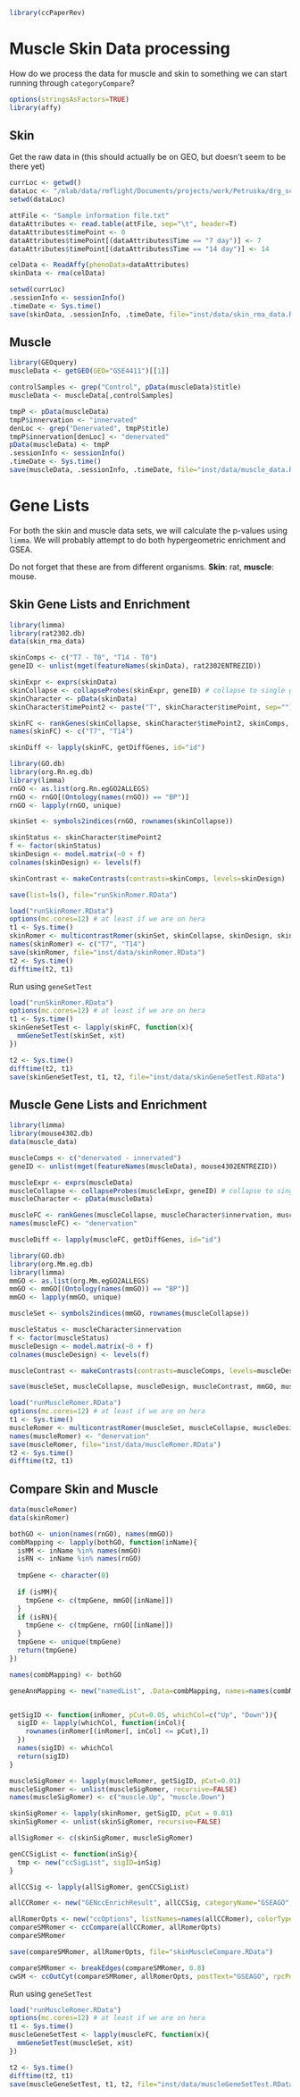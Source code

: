 <!--
%\VignetteEngine{knitr}
%\VignetteIndexEntry{Skin vs Muscle}
-->

```r
library(ccPaperRev)
```


# Muscle Skin Data processing

How do we process the data for muscle and skin to something we can start running through `categoryCompare`?

```r
options(stringsAsFactors=TRUE)
library(affy)
```

## Skin

Get the raw data in (this should actually be on GEO, but doesn't seem to be there yet)

```r
currLoc <- getwd()
dataLoc <- "/mlab/data/rmflight/Documents/projects/work/Petruska/drg_sc_skin_denervation/Skin/"
setwd(dataLoc)

attFile <- "Sample information file.txt"
dataAttributes <- read.table(attFile, sep="\t", header=T)
dataAttributes$timePoint <- 0
dataAttributes$timePoint[(dataAttributes$Time == "7 day")] <- 7
dataAttributes$timePoint[(dataAttributes$Time == "14 day")] <- 14

celData <- ReadAffy(phenoData=dataAttributes)
skinData <- rma(celData)

setwd(currLoc)
.sessionInfo <- sessionInfo()
.timeDate <- Sys.time()
save(skinData, .sessionInfo, .timeDate, file="inst/data/skin_rma_data.RData")
```

## Muscle

```r
library(GEOquery)
muscleData <- getGEO(GEO="GSE4411")[[1]]

controlSamples <- grep("Control", pData(muscleData)$title)
muscleData <- muscleData[,controlSamples]

tmpP <- pData(muscleData)
tmpP$innervation <- "innervated"
denLoc <- grep("Denervated", tmpP$title)
tmpP$innervation[denLoc] <- "denervated"
pData(muscleData) <- tmpP
.sessionInfo <- sessionInfo()
.timeDate <- Sys.time()
save(muscleData, .sessionInfo, .timeDate, file="inst/data/muscle_data.RData")
```

# Gene Lists

For both the skin and muscle data sets, we will calculate the p-values using `limma`. We will probably attempt to do both hypergeometric enrichment and GSEA.

Do not forget that these are from different organisms. **Skin**: rat, **muscle**: mouse.

## Skin Gene Lists and Enrichment

```r
library(limma)
library(rat2302.db)
data(skin_rma_data)

skinComps <- c("T7 - T0", "T14 - T0")
geneID <- unlist(mget(featureNames(skinData), rat2302ENTREZID))

skinExpr <- exprs(skinData)
skinCollapse <- collapseProbes(skinExpr, geneID) # collapse to single genes using median of expression
skinCharacter <- pData(skinData)
skinCharacter$timePoint2 <- paste("T", skinCharacter$timePoint, sep="")

skinFC <- rankGenes(skinCollapse, skinCharacter$timePoint2, skinComps, doAggregation=FALSE, aggregateIndex=NA)
names(skinFC) <- c("T7", "T14")

skinDiff <- lapply(skinFC, getDiffGenes, id="id")
```


```r
library(GO.db)
library(org.Rn.eg.db)
library(limma)
rnGO <- as.list(org.Rn.egGO2ALLEGS)
rnGO <- rnGO[(Ontology(names(rnGO)) == "BP")]
rnGO <- lapply(rnGO, unique)

skinSet <- symbols2indices(rnGO, rownames(skinCollapse))
```


```r
skinStatus <- skinCharacter$timePoint2
f <- factor(skinStatus)
skinDesign <- model.matrix(~0 + f)
colnames(skinDesign) <- levels(f)

skinContrast <- makeContrasts(contrasts=skinComps, levels=skinDesign)

save(list=ls(), file="runSkinRomer.RData")
```

```r
load("runSkinRomer.RData")
options(mc.cores=12) # at least if we are on hera
t1 <- Sys.time()
skinRomer <- multicontrastRomer(skinSet, skinCollapse, skinDesign, skinContrast, nrot=10000)
names(skinRomer) <- c("T7", "T14")
save(skinRomer, file="inst/data/skinRomer.RData")
t2 <- Sys.time()
difftime(t2, t1)
```


Run using `geneSetTest`

```r
load("runSkinRomer.RData")
options(mc.cores=12) # at least if we are on hera
t1 <- Sys.time()
skinGeneSetTest <- lapply(skinFC, function(x){
  mmGeneSetTest(skinSet, x$t)
})

t2 <- Sys.time()
difftime(t2, t1)
save(skinGeneSetTest, t1, t2, file="inst/data/skinGeneSetTest.RData")
```


## Muscle Gene Lists and Enrichment


```r
library(limma)
library(mouse4302.db)
data(muscle_data)

muscleComps <- c("denervated - innervated")
geneID <- unlist(mget(featureNames(muscleData), mouse4302ENTREZID))

muscleExpr <- exprs(muscleData)
muscleCollapse <- collapseProbes(muscleExpr, geneID) # collapse to single genes using median of expression
muscleCharacter <- pData(muscleData)

muscleFC <- rankGenes(muscleCollapse, muscleCharacter$innervation, muscleComps, doAggregation=FALSE, aggregateIndex=NA)
names(muscleFC) <- "denervation"

muscleDiff <- lapply(muscleFC, getDiffGenes, id="id")
```

```r
library(GO.db)
library(org.Mm.eg.db)
library(limma)
mmGO <- as.list(org.Mm.egGO2ALLEGS)
mmGO <- mmGO[(Ontology(names(mmGO)) == "BP")]
mmGO <- lapply(mmGO, unique)

muscleSet <- symbols2indices(mmGO, rownames(muscleCollapse))
```


```r
muscleStatus <- muscleCharacter$innervation
f <- factor(muscleStatus)
muscleDesign <- model.matrix(~0 + f)
colnames(muscleDesign) <- levels(f)

muscleContrast <- makeContrasts(contrasts=muscleComps, levels=muscleDesign)

save(muscleSet, muscleCollapse, muscleDesign, muscleContrast, mmGO, muscleFC, file="runMuscleRomer.RData")
```

```r
load("runMuscleRomer.RData")
options(mc.cores=12) # at least if we are on hera
t1 <- Sys.time()
muscleRomer <- multicontrastRomer(muscleSet, muscleCollapse, muscleDesign, muscleContrast, nrot=10000)
names(muscleRomer) <- "denervation"
save(muscleRomer, file="inst/data/muscleRomer.RData")
t2 <- Sys.time()
difftime(t2, t1)
```


## Compare Skin and Muscle

```r
data(muscleRomer)
data(skinRomer)

bothGO <- union(names(rnGO), names(mmGO))
combMapping <- lapply(bothGO, function(inName){
  isMM <- inName %in% names(mmGO)
  isRN <- inName %in% names(rnGO)
  
  tmpGene <- character(0)
  
  if (isMM){
    tmpGene <- c(tmpGene, mmGO[[inName]])
  }
  if (isRN){
    tmpGene <- c(tmpGene, rnGO[[inName]])
  }
  tmpGene <- unique(tmpGene)
  return(tmpGene)
})

names(combMapping) <- bothGO

geneAnnMapping <- new("namedList", .Data=combMapping, names=names(combMapping))


getSigID <- function(inRomer, pCut=0.05, whichCol=c("Up", "Down")){
  sigID <- lapply(whichCol, function(inCol){
    rownames(inRomer[(inRomer[, inCol] <= pCut),])
  })
  names(sigID) <- whichCol
  return(sigID)
}

muscleSigRomer <- lapply(muscleRomer, getSigID, pCut=0.01)
muscleSigRomer <- unlist(muscleSigRomer, recursive=FALSE)
names(muscleSigRomer) <- c("muscle.Up", "muscle.Down")

skinSigRomer <- lapply(skinRomer, getSigID, pCut = 0.01)
skinSigRomer <- unlist(skinSigRomer, recursive=FALSE)

allSigRomer <- c(skinSigRomer, muscleSigRomer)

genCCSigList <- function(inSig){
  tmp <- new("ccSigList", sigID=inSig)
}

allCCSig <- lapply(allSigRomer, genCCSigList)

allCCRomer <- new("GENccEnrichResult", allCCSig, categoryName="GSEAGO", geneAnnMapping=geneAnnMapping, overlapType="overlap", annDescription=Term(names(geneAnnMapping)))

allRomerOpts <- new("ccOptions", listNames=names(allCCRomer), colorType="pie")
compareSMRomer <- ccCompare(allCCRomer, allRomerOpts)
compareSMRomer
```

```r
save(compareSMRomer, allRomerOpts, file="skinMuscleCompare.RData")
```

```r
compareSMRomer <- breakEdges(compareSMRomer, 0.8)
cwSM <- ccOutCyt(compareSMRomer, allRomerOpts, postText="GSEAGO", rpcPort=9001)
```


Run using `geneSetTest`

```r
load("runMuscleRomer.RData")
options(mc.cores=12) # at least if we are on hera
t1 <- Sys.time()
muscleGeneSetTest <- lapply(muscleFC, function(x){
  mmGeneSetTest(muscleSet, x$t)
})

t2 <- Sys.time()
difftime(t2, t1)
save(muscleGeneSetTest, t1, t2, file="inst/data/muscleGeneSetTest.RData")
```